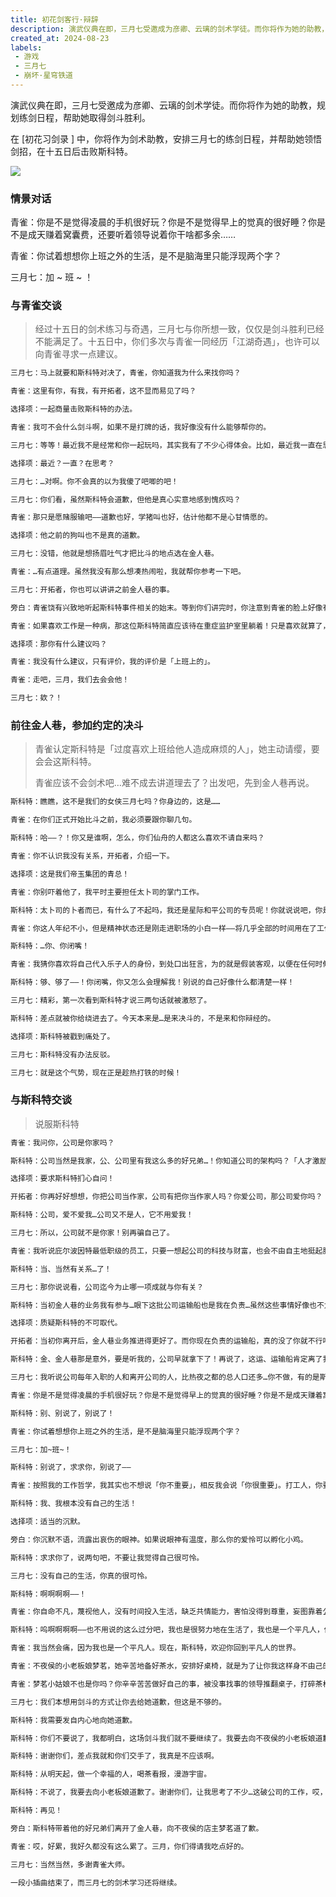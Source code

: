```yaml
---
title: 初花剑客行·辩辞
description: 演武仪典在即，三月七受邀成为彦卿、云璃的剑术学徒。而你将作为她的助教，规划练剑日程，帮助她取得剑斗胜利...
created_at: 2024-08-23
labels:
 - 游戏
 - 三月七
 - 崩坏·星穹铁道
---
```


演武仪典在即，三月七受邀成为彦卿、云璃的剑术学徒。而你将作为她的助教，规划练剑日程，帮助她取得剑斗胜利。

在 [初花习剑录 ] 中，你将作为剑术助教，安排三月七的练剑日程，并帮助她领悟剑招，在十五日后击败斯科特。

![](/images/Hatsushika_Swordsman_Argument.png)

### 情景对话
青雀：你是不是觉得凌晨的手机很好玩？你是不是觉得早上的觉真的很好睡？你是不是成天赚着窝囊费，还要听着领导说着你干啥都多余……

青雀：你试着想想你上班之外的生活，是不是脑海里只能浮现两个字？

三月七：加 ~ 班 ~ ！

<AudioPlayer src="/media/Green_Sparrow_Quotes_Ⅰ.mp3" />

### 与青雀交谈
> 经过十五日的剑术练习与奇遇，三月七与你所想一致，仅仅是剑斗胜利已经不能满足了。十五日中，你们多次与青雀一同经历「江湖奇遇」，也许可以向青雀寻求一点建议。

```html
三月七：马上就要和斯科特对决了，青雀，你知道我为什么来找你吗？

青雀：这里有你，有我，有开拓者，这不显而易见了吗？

选择项：一起商量击败斯科特的办法。

青雀：我可不会什么剑斗啊，如果不是打牌的话，我好像没有什么能够帮你的。

三月七：等等！最近我不是经常和你一起玩吗，其实我有了不少心得体会。比如，最近我一直在思考，仅仅用剑击败斯科特是不够的——

选择项：最近？一直？在思考？

三月七：…对啊。你不会真的以为我傻了吧唧的吧！

三月七：你们看，虽然斯科特会道歉，但他是真心实意地感到愧疚吗？

青雀：那只是愿赌服输吧——道歉也好，学猪叫也好，估计他都不是心甘情愿的。

选择项：他之前的狗叫也不是真的道歉。

三月七：没错，他就是想扬眉吐气才把比斗的地点选在金人巷。

青雀：…有点道理。虽然我没有那么想凑热闹啦，我就帮你参考一下吧。

三月七：开拓者，你也可以讲讲之前金人巷的事。

旁白：青雀饶有兴致地听起斯科特事件相关的始末。等到你们讲完时，你注意到青雀的脸上好像有些怒气。

青雀：如果喜欢工作是一种病，那这位斯科特简直应该待在重症监护室里躺着！只是喜欢就算了，还要出来危害社会，这可不行！

选择项：那你有什么建议吗？

青雀：我没有什么建议，只有评价，我的评价是「上班上的」。

青雀：走吧，三月，我们去会会他！

三月七：欸？！
```

### 前往金人巷，参加约定的决斗
> 青雀认定斯科特是「过度喜欢上班给他人造成麻烦的人」，她主动请缨，要会会这斯科特。
>
> 青雀应该不会剑术吧…难不成去讲道理去了？出发吧，先到金人巷再说。
```HTML
斯科特：瞧瞧，这不是我们的女侠三月七吗？你身边的，这是……

青雀：在你们正式开始比斗之前，我必须要跟你聊几句。

斯科特：哈——？！你又是谁啊，怎么，你们仙舟的人都这么喜欢不请自来吗？

青雀：你不认识我没有关系，开拓者，介绍一下。

选择项：这是我们帝玉集团的青总！

青雀：你别吓着他了，我平时主要担任太卜司的掌门工作。

斯科特：太卜司的卜者而已，有什么了不起吗，我还是星际和平公司的专员呢！你就说说吧，你是手下比我多，还是你挣的信用点比我多，你有什么了不起的。

青雀：你这人年纪不小，但是精神状态还是刚走进职场的小白一样——将几乎全部的时间用在了工作之上，美其名曰「热爱工作」。

斯科特：…你、你闭嘴！

青雀：我猜你喜欢将自己代入乐子人的身份，到处口出狂言，为的就是假装客观，以便在任何时候做出事不关己的姿态。

斯科特：够、够了——！你闭嘴，你又怎么会理解我！别说的自己好像什么都清楚一样！

三月七：精彩，第一次看到斯科特才说三两句话就被激怒了。

斯科特：差点就被你给绕进去了。今天本来是…是来决斗的，不是来和你辩经的。

选择项：斯科特被戳到痛处了。

三月七：斯科特没有办法反驳。

三月七：就是这个气势，现在正是趁热打铁的时候！
```

### 与斯科特交谈
> 说服斯科特
```html
青雀：我问你，公司是你家吗？

斯科特：公司当然是我家，公、公司里有我这么多的好兄弟…！你知道公司的架构吗？「人才激励部」的同事让公司比家还温暖！

选择项：要求斯科特扪心自问！

开拓者：你再好好想想，你把公司当作家，公司有把你当作家人吗？你爱公司，那公司爱你吗？

斯科特：公司，爱不爱我…公司又不是人，它不用爱我！

三月七：所以，公司就不是你家！别再骗自己了。

青雀：我听说庇尔波因特最低职级的员工，只要一想起公司的科技与财富，也会不由自主地挺起胸膛…但是你仔细想想，公司的一切成就和财富跟你有任何关系吗？

斯科特：当、当然有关系…了！

三月七：那你说说看，公司迄今为止哪一项成就与你有关？

斯科特：当初金人巷的业务我有参与…眼下这批公司运输船也是我在负责…虽然这些事情好像也不大，但是少了我这些事情就办不成！

选择项：质疑斯科特的不可取代。

开拓者：当初你离开后，金人巷业务推进得更好了。而你现在负责的运输船，真的没了你就不行吗？

斯科特：金、金人巷那是意外，要是听我的，公司早就拿下了！再说了，这运、运输船肯定离了我不行！

三月七：我听说公司每年入职的人和离开公司的人，比热夜之都的总人口还多…你不做，有的是斯科特能做。

青雀：你是不是觉得凌晨的手机很好玩？你是不是觉得早上的觉真的很好睡？你是不是成天赚着窝囊费，还要听着领导说着你干啥都多余……

斯科特：别、别说了，别说了！

青雀：你试着想想你上班之外的生活，是不是脑海里只能浮现两个字？

三月七：加~班~！

斯科特：别说了，求求你，别说了——

青雀：按照我的工作哲学，我其实也不想说「你不重要」，相反我会说「你很重要」。打工人，你要为自己好好生活而骄傲，而不是其他的任何事情。

斯科特：我、我根本没有自己的生活！

选择项：适当的沉默。

旁白：你沉默不语，流露出哀伤的眼神。如果说眼神有温度，那么你的爱怜可以孵化小鸡。

斯科特：求求你了，说两句吧，不要让我觉得自己很可怜。

三月七：没有自己的生活，你真的很可怜。

斯科特：啊啊啊啊——！

青雀：你自命不凡，蔑视他人，没有时间投入生活，缺乏共情能力，害怕没得到尊重，妄图靠着公司给的身份建立自信，你甘心吗——

斯科特：呜啊啊啊啊——也不用说的这么过分吧，我也是很努力地在生活了，我也是一个平凡人，你讲这些，难道自己的心就不会痛吗？

青雀：我当然会痛，因为我也是一个平凡人。现在，斯科特，欢迎你回到平凡人的世界。

青雀：不夜侯的小老板娘梦茗，她辛苦地备好茶水，安排好桌椅，就是为了让你我这样身不由己的打工人能够适当休息，找回属于自己的生活！

青雀：梦茗小姑娘不也是你吗？你辛辛苦苦做好自己的事，被没事找事的领导推翻桌子，打碎茶杯，还说你没有给他「五彩斑斓的黑」，你能受得了吗？

三月七：我们本想用剑斗的方式让你去给她道歉，但这是不够的。

斯科特：我需要发自内心地向她道歉。

斯科特：你们不要说了，我都明白，这场剑斗我们就不要继续了。我要去向不夜侯的小老板娘道歉，我要向所有认真生活的人道歉。

斯科特：谢谢你们，差点我就和你们交手了，我真是不应该啊。

斯科特：从明天起，做一个幸福的人，喝茶看报，漫游宇宙。

斯科特：不说了，我要去向小老板娘道歉了。谢谢你们，让我思考了不少…这破公司的工作，哎，我得花些时间好好想想。

斯科特：再见！

旁白：斯科特带着他的好兄弟们离开了金人巷，向不夜侯的店主梦茗道了歉。

青雀：哎，好累，我好久都没有这么累了。三月，你们得请我吃点好的。

三月七：当然当然，多谢青雀大师。

一段小插曲结束了，而三月七的剑术学习还将继续。
```